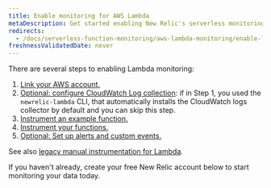 ```yaml
---
title: Enable monitoring for AWS Lambda
metaDescription: Get started enabling New Relic's serverless monitoring for AWS Lambda.
redirects:
  - /docs/serverless-function-monitoring/aws-lambda-monitoring/enable-lambda-monitoring
freshnessValidatedDate: never
---
```


There are several steps to enabling Lambda monitoring:

1. [Link your AWS account.](/docs/serverless-function-monitoring/aws-lambda-monitoring/enable-lambda-monitoring/account-linking)
2. [Optional: configure CloudWatch Log collection](/docs/logs/enable-log-management-new-relic/enable-log-monitoring-new-relic/aws-lambda-sending-cloudwatch-logs): if in Step 1, you used the `newrelic-lambda` CLI, that automatically installs the CloudWatch logs collector by default and you can skip this step.
3. [Instrument an example function.](/docs/serverless-function-monitoring/aws-lambda-monitoring/enable-lambda-monitoring/instrument-example)
4. [Instrument your functions.](/docs/serverless-function-monitoring/aws-lambda-monitoring/enable-lambda-monitoring/instrument-your-own)
5. [Optional: Set up alerts and custom events.](/docs/serverless-function-monitoring/aws-lambda-monitoring/enable-lambda-monitoring/configure-serverless-monitoring-aws-lambda)

See also [legacy manual instrumentation for Lambda](/docs/serverless-function-monitoring/aws-lambda-monitoring/enable-lambda-monitoring/enable-serverless-monitoring-aws-lambda-legacy).

<InstallFeedback />

If you haven't already, create your free New Relic account below to start monitoring your data today.

<InlineSignup/>
